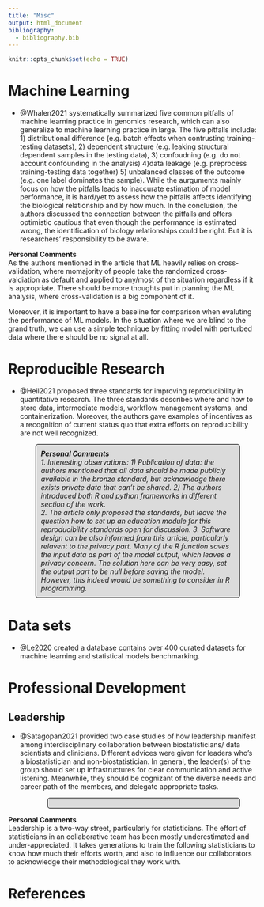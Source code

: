 ```yaml
---
title: "Misc"
output: html_document
bibliography:
  - bibliography.bib
---
```


```{=html}
<style>
p.comment {
background-color: #DBDBDB;
padding: 10px;
border: 1px solid black;
margin-left: 55px;
margin-right: 35px;
border-radius: 5px;
font-style: italic;
}

</style>
```
```r
knitr::opts_chunk$set(echo = TRUE)
```

# Machine Learning
- @Whalen2021 systematically summarized five common pitfalls of machine learning practice in genomics research, which can also generalize to machine learning practice in large. The five pitfalls include: 1) distributional difference (e.g. batch effects when contrusting training-testing datasets), 2) dependent structure (e.g. leaking structural dependent samples in the testing data), 3) confoudning (e.g. do not account confounding in the analysis)  4)data leakage (e.g. preprocess training-testing data together) 5) unbalanced classes of the outcome (e.g. one label dominates the sample). While the aurguments mainly focus on how the pitfalls leads to inaccurate estimation of model performance, it is hard/yet to assess how the pitfalls affects identifying the biological relationship and by how much. In the conclusion, the authors discussed the connection between the pitfalls and offers optimistic cautious that even though the performance is estimated wrong, the identification of biology relationships could be right. But it is researchers' responsibility to be aware.

<strong>Personal Comments</strong> <br> 
As the authors mentioned in the article that ML heavily relies on cross-validation, where momajority of people take the randomized cross-valdiation as default and applied to any/most of the situation regardless if it is appropriate. There should be more thoughts put in planning the ML analysis, where cross-validation is a big component of it. 

Moreover, it is important to have a baseline for comparison when evaluting the performance of ML models. In the situation where we are blind to the grand truth, we can use a simple technique by fitting model with perturbed data where there should be no signal at all.
</p>


# Reproducible Research

-   @Heil2021 proposed three standards for improving reproducibility in quantitative research. The three standards describes where and how to store data, intermediate models, workflow management systems, and containerization. Moreover, the authors gave examples of incentives as a recognition of current status quo that extra efforts on reproducibility are not well recognized.

<p class="comment">

<strong>Personal Comments</strong> <br> 
1. Interesting observations: 1) Publication of data: the authors mentioned that all data should be made publicly available in the bronze standard, but acknowledge there exists private data that can't be shared. 2) The authors introduced both R and python frameworks in different section of the work. <br> 
2. The article only proposed the standards, but leave the question _how to set up an education module for this reproducibility standards_ open for discussion.
3. Software design can be also informed from this article, particularly relavent to the privacy part. Many of the R function saves the input data as part of the model output, which leaves a privacy concern. The solution here can be very easy, set the output part to be null before saving the model. However, this indeed would be something to consider in R programming.
</p>

# Data sets
- @Le2020 created a database contains over 400 curated datasets for machine learning and statistical models benchmarking.



# Professional Development
## Leadership
- @Satagopan2021 provided two case studies of how leadership manifest among interdisciplinary collaboration between biostatisticians/ data scientists and clinicians. Different advices were given for leaders who's a biostatistician and non-biostatistician. In general, the leader(s) of the group should set up infrastructures for clear communication and active listening. Meanwhile, they should be cognizant of the diverse needs and career path of the members, and delegate appropriate tasks.
<p class="comment">

<strong>Personal Comments</strong> <br> 
Leadership is a two-way street, particularly for statisticians. The effort of statisticians in an collaborative team has been mostly underestimated and under-appreciated. It takes generations to train the following statisticians to know how much their efforts worth, and also to influence our collaborators to acknowledge their methodological they work with.
</p>


# References
